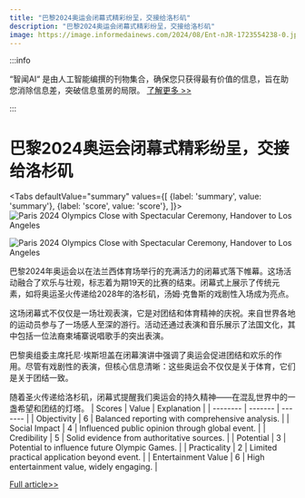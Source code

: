 ```yaml
---
title: "巴黎2024奥运会闭幕式精彩纷呈，交接给洛杉矶"
description: "巴黎2024奥运会闭幕式精彩纷呈，交接给洛杉矶"
image: https://image.informedainews.com/2024/08/Ent-nJR-1723554238-0.jpg
---
```



:::info

“智闻AI“ 是由人工智能编撰的刊物集合，确保您只获得最有价值的信息，旨在助您消除信息差，突破信息茧房的局限。  [了解更多 >>](/)

:::

# 巴黎2024奥运会闭幕式精彩纷呈，交接给洛杉矶


<Tabs
	defaultValue="summary"
	values={[
	{label: 'summary', value: 'summary'},
	{label: 'score', value: 'score'},
]}>
<TabItem value="summary">
<img
  src="https://image.informedainews.com/2024/08/Ent-nJR-1723554238-0.jpg"
  alt="Paris 2024 Olympics Close with Spectacular Ceremony, Handover to Los Angeles"
/>

<img
  src="https://image.informedainews.com/2024/08/Ent-otW-1723554238-1.jpg"
  alt="Paris 2024 Olympics Close with Spectacular Ceremony, Handover to Los Angeles"
/>



巴黎2024年奥运会以在法兰西体育场举行的充满活力的闭幕式落下帷幕。这场活动融合了欢乐与壮观，标志着为期19天的比赛的结束。闭幕式上展示了传统元素，如将奥运圣火传递给2028年的洛杉矶，汤姆·克鲁斯的戏剧性入场成为亮点。

这场闭幕式不仅仅是一场壮观表演，它是对团结和体育精神的庆祝。来自世界各地的运动员参与了一场感人至深的游行。活动还通过表演和音乐展示了法国文化，其中包括一位法裔柬埔寨说唱歌手的突出表演。

巴黎奥组委主席托尼·埃斯坦盖在闭幕演讲中强调了奥运会促进团结和欢乐的作用。尽管有戏剧性的表演，但核心信息清晰：这些奥运会不仅仅是关于体育，它们是关于团结一致。

随着圣火传递给洛杉矶，闭幕式提醒我们奥运会的持久精神——在混乱世界中的一盏希望和团结的灯塔。
</TabItem>
<TabItem value="score">
	| Scores     | Value   | Explanation |
	| -------- | ------- | ------- |
	| Objectivity  | 6    | Balanced reporting with comprehensive analysis.    |
	| Social Impact | 4     | Influenced public opinion through global event.    |
	| Credibility    | 5    | Solid evidence from authoritative sources.    |
	| Potential    | 3    | Potential to influence future Olympic Games.    |
	| Practicality    | 2    | Limited practical application beyond event.    |
	| Entertainment Value    | 6    | High entertainment value, widely engaging.    |
</TabItem>
</Tabs>

[Full article>>](https://www.theguardian.com/sport/article/2024/aug/11/final-show-of-colour-as-paris-passes-olympic-flame-to-los-angeles)
